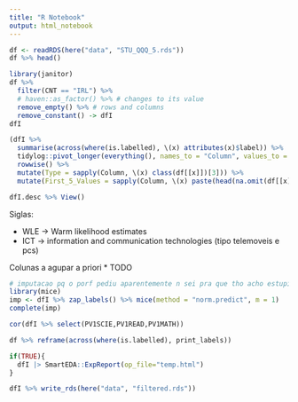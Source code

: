 ```yaml
---
title: "R Notebook"
output: html_notebook
---
```


```r
df <- readRDS(here("data", "STU_QQQ_5.rds"))
df %>% head()
```

```r
library(janitor)
df %>% 
  filter(CNT == "IRL") %>% 
  # haven::as_factor() %>% # changes to its value
  remove_empty() %>% # rows and columns
  remove_constant() -> dfI
dfI
```


```r
(dfI %>% 
  summarise(across(where(is.labelled), \(x) attributes(x)$label)) %>% 
  tidylog::pivot_longer(everything(), names_to = "Column", values_to = "Description") %>% 
  rowwise() %>% 
  mutate(Type = sapply(Column, \(x) class(df[[x]])[3])) %>% 
  mutate(First_5_Values = sapply(Column, \(x) paste(head(na.omit(df[[x]]), 5) , collapse = ", "))) -> dfI.desc)
```

```r
dfI.desc %>% View()
```



Siglas: 

* WLE -> Warm likelihood estimates
* ICT -> information and communication technologies (tipo telemoveis e pcs)

Colunas a agupar a priori
* TODO

```r
# imputacao pq o porf pediu aparentemente n sei pra que tho acho estupiido but it is what it is
library(mice)
imp <- dfI %>% zap_labels() %>% mice(method = "norm.predict", m = 1)
complete(imp)
```

```r
cor(dfI %>% select(PV1SCIE,PV1READ,PV1MATH))
```



```r
df %>% reframe(across(where(is.labelled), print_labels))
```

```r
if(TRUE){
  dfI |> SmartEDA::ExpReport(op_file="temp.html")
}
```

```r
dfI %>% write_rds(here("data", "filtered.rds"))
```
